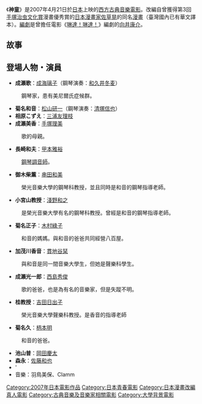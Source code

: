 {{Otheruses
|subject=神童 (電影)
|other=這個名字或類似名的其他意義和用法
|神童 (消歧義)
|disambig=無
}}
《'''神童'''》是2007年4月21日於[[日本|日本]]上映的[[西方古典音樂|西方古典音樂]][[電影|電影]]。改編自曾獲得第3回[[手塚治虫文化賞|手塚治虫文化賞]]漫畫優秀賞的[[日本漫畫家|日本漫畫家]][[佐草晃|佐草晃]]的同名[[漫畫|漫畫]]（臺灣國內已有華文譯本）。[[編劇|編劇]]是曾擔任電影《[[琳達！琳達！|琳達！琳達！]]》編劇的[[向井康介|向井康介]]。
== 故事 ==
== 登場人物・演員 ==
* '''成瀨歌'''：[[成海璃子|成海璃子]]（鋼琴演奏：[[和久井冬麦|和久井冬麦]]）
:鋼琴家，患有美尼爾氏症候群。
* '''菊名和音'''：[[松山研一|松山研一]]（鋼琴演奏：[[清塚信也|清塚信也]]）
* '''相原こずえ'''：[[三浦友理枝|三浦友理枝]]
* '''成瀨美香'''：[[手塚理美|手塚理美]]
:歌的母親。
* '''長崎和夫'''：[[甲本雅裕|甲本雅裕]]
:[[鋼琴調音師|鋼琴調音師]]。
* '''御木柴薰'''：[[串田和美|串田和美]]
:榮光音樂大學的鋼琴科教授，並且同時是和音的鋼琴指導老師。
* '''小宮山教授'''：[[淺野和之|淺野和之]]
:是榮光音樂大學有名的鋼琴科教授。曾經是和音的鋼琴指導老師。
* '''菊名正子'''：[[木村綠子|木村綠子]]
:和音的媽媽。與和音的爸爸共同經營八百屋。
* '''加茂川香音'''：[[貫地谷栞|貫地谷栞]]
:與和音是同一間音樂大學生，但她是聲樂科學生。
* '''成瀨光一郎'''：[[西島秀俊|西島秀俊]]
:歌的爸爸，也是為有名的音樂家，但是失蹤不明。
* '''桂教授'''：[[吉田日出子|吉田日出子]]
:榮光音樂大學聲樂科教授。是香音的指導老師
* '''菊名久'''：[[柄本明|柄本明]]
:和音的爸爸。
* '''池山普'''：[[岡田慶太|岡田慶太]]
* '''森永'''：[[佐藤和也|佐藤和也]]
* '
*音樂：羽鳥美保、Clamm
{{DEFAULTSORT:Shindo}}
[[Category:2007年日本電影作品|Category:2007年日本電影作品]]
[[Category:日本青春電影|Category:日本青春電影]]
[[Category:日本漫畫改編真人電影|Category:日本漫畫改編真人電影]]
[[Category:古典音樂及音樂家相關電影|Category:古典音樂及音樂家相關電影]]
[[Category:大學背景電影|Category:大學背景電影]]
